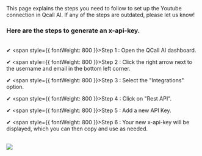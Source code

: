 
<Info>
    This page explains the steps you need to follow to set up the Youtube
    connection in Qcall AI. If any of the steps are outdated, please let us know!
</Info>

### Here are the steps to generate an x-api-key.

<br />✔ <span style={{ fontWeight: 800 }}>Step 1 :</span> Open the QCall AI
dashboard.

✔ <span style={{ fontWeight: 800 }}>Step 2 :</span> Click the right arrow next to the username and email in the bottom left corner.

✔ <span style={{ fontWeight: 800 }}>Step 3 :</span> Select the "Integrations" option.

✔ <span style={{ fontWeight: 800 }}>Step 4 :</span> Click on "Rest API".

✔ <span style={{ fontWeight: 800 }}>Step 5 :</span> Add a new API Key.

✔ <span style={{ fontWeight: 800 }}>Step 6 :</span> Your new x-api-key will be displayed, which you can then copy and use as needed.

<br />
<Frame>
  <img src="/images/generate-key.png" style={{ borderRadius: "0.5rem" }} />
</Frame>
